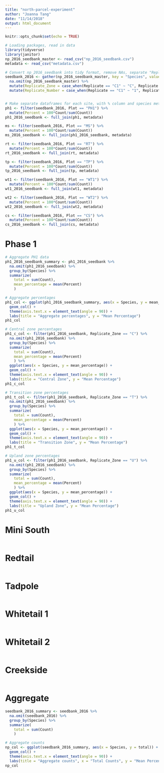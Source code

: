 ```yaml
---
title: "north-parcel-experiment"
author: "Joanna Tang"
date: "11/14/2018"
output: html_document
---
```


```r
knitr::opts_chunk$set(echo = TRUE)
```


```r

# Loading packages, read in data
library(tidyverse)
library(janitor)
np_2016_seedbank_master <- read_csv("np_2016_seedbank.csv")
metadata <- read_csv("metadata.csv")

```


```r

# Convert np_2016_seedbank into tidy format, remove NAs, separate "Replicate" label into Replicate_Zone and Replicate_Number
seedbank_2016 <- gather(np_2016_seedbank_master, key = "Species", value = "Count", -c(Plot, Replicate)) %>% 
  na.omit(np_2016_seedbank_master) %>% 
  mutate(Replicate_Zone = case_when(Replicate == "C1" ~ "C", Replicate == "C2" ~ "C", Replicate == "C3" ~ "C", Replicate == "T1" ~ "T", Replicate == "T2" ~ "T", Replicate == "T3" ~ "T", Replicate == "U1" ~ "U", Replicate == "U2" ~ "U", Replicate == "U3" ~ "U")) %>% 
  mutate(Replicate_Number = case_when(Replicate == "C1" ~ "1", Replicate == "C2" ~ "2", Replicate == "C3" ~ "3", Replicate == "T1" ~ "1", Replicate == "T2" ~ "2", Replicate == "T3" ~ "3", Replicate == "U1" ~ "1", Replicate == "U2" ~ "2", Replicate == "U3" ~ "3"))


# Make separate dataframes for each site, with % column and species metadata
ph1 <- filter(seedbank_2016, Plot == "PH1") %>% 
  mutate(Percent = 100*Count/sum(Count))
ph1_2016_seedbank <- full_join(ph1, metadata)

ms <- filter(seedbank_2016, Plot == "MS") %>% 
  mutate(Percent = 100*Count/sum(Count))
ms_2016_seedbank <- full_join(ph1_2016_seedbank, metadata)

rt <- filter(seedbank_2016, Plot == "RT") %>% 
  mutate(Percent = 100*Count/sum(Count))
rt_2016_seedbank <- full_join(rt, metadata)

tp <- filter(seedbank_2016, Plot == "TP") %>% 
  mutate(Percent = 100*Count/sum(Count))
tp_2016_seedbank <- full_join(tp, metadata)

wt1 <- filter(seedbank_2016, Plot == "WT1") %>% 
  mutate(Percent = 100*Count/sum(Count))
wt1_2016_seedbank <- full_join(wt1, metadata)

wt2 <- filter(seedbank_2016, Plot == "WT2") %>% 
  mutate(Percent = 100*Count/sum(Count))
wt2_2016_seedbank <- full_join(wt2, metadata)

cs <- filter(seedbank_2016, Plot == "CS") %>% 
  mutate(Percent = 100*Count/sum(Count))
cs_2016_seedbank <- full_join(cs, metadata)

```

# Phase 1

```r

# Aggregate PH1 data
ph1_2016_seedbank_summary <- ph1_2016_seedbank %>% 
  na.omit(ph1_2016_seedbank) %>% 
  group_by(Species) %>% 
  summarize(
    total = sum(Count),
    mean_percentage = mean(Percent)
    )

# Aggregate percentages
ph1_col <- ggplot(ph1_2016_seedbank_summary, aes(x = Species, y = mean_percentage)) +
  geom_col() +
  theme(axis.text.x = element_text(angle = 90)) +
  labs(title = "Aggregate percentages", y = "Mean Percentage")
ph1_col

# Central zone percentages
ph1_c_col <- filter(ph1_2016_seedbank, Replicate_Zone == "C") %>% 
  na.omit(ph1_2016_seedbank) %>% 
  group_by(Species) %>% 
  summarize(
    total = sum(Count),
    mean_percentage = mean(Percent)
    ) %>% 
  ggplot(aes(x = Species, y = mean_percentage)) +
  geom_col() +
  theme(axis.text.x = element_text(angle = 90)) +
  labs(title = "Central Zone", y = "Mean Percentage")
ph1_c_col

# Transition zone percentages
ph1_t_col <- filter(ph1_2016_seedbank, Replicate_Zone == "T") %>% 
  na.omit(ph1_2016_seedbank) %>% 
  group_by(Species) %>% 
  summarize(
    total = sum(Count),
    mean_percentage = mean(Percent)
    ) %>% 
  ggplot(aes(x = Species, y = mean_percentage)) +
  geom_col() +
  theme(axis.text.x = element_text(angle = 90)) +
  labs(title = "Transition Zone", y = "Mean Percentage")
ph1_t_col

# Upland zone percentages
ph1_u_col <- filter(ph1_2016_seedbank, Replicate_Zone == "U") %>% 
  na.omit(ph1_2016_seedbank) %>% 
  group_by(Species) %>% 
  summarize(
    total = sum(Count),
    mean_percentage = mean(Percent)
    ) %>% 
  ggplot(aes(x = Species, y = mean_percentage)) +
  geom_col() +
  theme(axis.text.x = element_text(angle = 90)) +
  labs(title = "Upland Zone", y = "Mean Percentage")
ph1_u_col

```

# Mini South

```r

```

# Redtail
```r

```

# Tadpole
```r

```

# Whitetail 1
```r

```

# Whitetail 2
```r

```

# Creekside
```r

```

# Aggregate
```r

seedbank_2016_summary <- seedbank_2016 %>% 
  na.omit(seedbank_2016) %>%
  group_by(Species) %>% 
  summarize(
    total = sum(Count)
    )

# Aggregate counts
np_col <- ggplot(seedbank_2016_summary, aes(x = Species, y = total)) +
  geom_col() +
  theme(axis.text.x = element_text(angle = 90)) +
  labs(title = "Aggregate counts", x = "Total Counts", y = "Mean Percentage")
np_col

```

